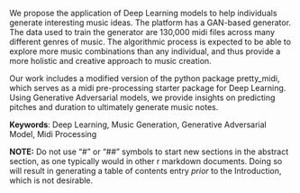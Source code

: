 
We propose the application of Deep Learning models to help individuals generate interesting music ideas. The platform has a GAN-based generator. The data used to train the generator are 130,000 midi files across many different genres of music. The algorithmic process is expected to be able to explore more music combinations than any individual, and thus provide a more holistic and creative approach to music creation.

Our work includes a modified version of the python package pretty_midi, which serves as a midi pre-processing starter package for Deep Learning. Using Generative Adversarial models, we provide insights on predicting pitches and duration to ultimately generate music notes.

\bigskip 
\bigskip
\bigskip

**Keywords**: Deep Learning, Music Generation, Generative Adversarial Model, Midi Processing

\bigskip 
\bigskip
\bigskip

**NOTE:** Do not use "#" or "##" symbols to start new sections in the abstract section, as one typically would in other r markdown documents. Doing so will result in generating a table of contents entry _prior_ to the Introduction, which is not desirable.
